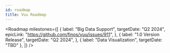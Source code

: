 ```yaml
---
id: roadmap
title: Vuu Roadmap
---
```



<SvgDottySeparator />

<Roadmap
  milestones={[
    {
      label: "Big Data Support",
      targetDate: "Q2 2024",
      epicLink: "https://github.com/finos/vuu/issues/911",
    },
    {
      label: "1.0 Version Release",
      targetDate: "Q2 2024",
    },
    {
      label: "Data Visualization",
      targetDate: "TBD"
    },
  ]}
/>
<SvgDottySeparator />
